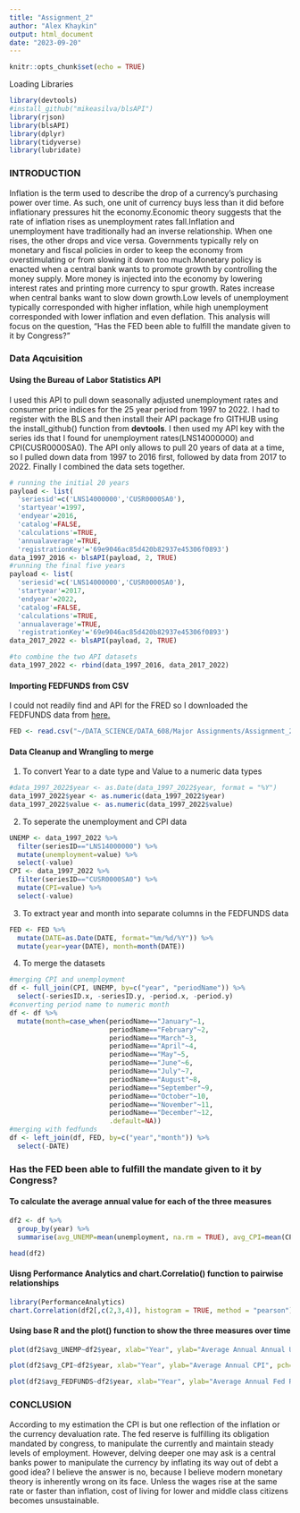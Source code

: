 ---
title: "Assignment_2"
author: "Alex Khaykin"
output: html_document
date: "2023-09-20"
---

```{r setup, include=FALSE}
knitr::opts_chunk$set(echo = TRUE)
```

Loading Libraries

```{r,warning=FALSE, error=FALSE, echo=FALSE}
library(devtools)
#install_github("mikeasilva/blsAPI")
library(rjson)
library(blsAPI)
library(dplyr)
library(tidyverse)
library(lubridate)
```

### INTRODUCTION 
Inflation is the term used to describe the drop of a currency's purchasing power over time. As such, one unit of currency buys less than it did before inflationary pressures hit the economy.Economic theory suggests that the rate of inflation rises as unemployment rates fall.Inflation and unemployment have traditionally had an inverse relationship. When one rises, the other drops and vice versa. Governments typically rely on monetary and fiscal policies in order to keep the economy from overstimulating or from slowing it down too much.Monetary policy is enacted when a central bank wants to promote growth by controlling the money supply. More money is injected into the economy by lowering interest rates and printing more currency to spur growth. Rates increase when central banks want to slow down growth.Low levels of unemployment typically corresponded with higher inflation, while high unemployment corresponded with lower inflation and even deflation. This analysis will focus on the question, "Has the FED been able to fulfill the mandate given to it by Congress?"

### Data Aqcuisition

#### Using the Bureau of Labor Statistics API 
I used this API to pull down seasonally adjusted unemployment rates and consumer price indices for the 25 year period from 1997 to 2022. I had to register with the BLS and then install their API package fro GITHUB using the install_github() function from __devtools__. I then used my API key with the series ids that I found for unemployment rates(LNS14000000) and CPI(CUSR0000SA0). The API only allows to pull 20 years of data at a time, so I pulled down data from 1997 to 2016 first, followed by data from 2017 to 2022. Finally I combined the data sets together.

```{r,warning=FALSE, error=FALSE, echo=FALSE}
# running the initial 20 years
payload <- list(
  'seriesid'=c('LNS14000000','CUSR0000SA0'),
  'startyear'=1997,
  'endyear'=2016,
  'catalog'=FALSE,
  'calculations'=TRUE,
  'annualaverage'=TRUE,
  'registrationKey'='69e9046ac85d420b82937e45306f0893')
data_1997_2016 <- blsAPI(payload, 2, TRUE)
#running the final five years
payload <- list(
  'seriesid'=c('LNS14000000','CUSR0000SA0'),
  'startyear'=2017,
  'endyear'=2022,
  'catalog'=FALSE,
  'calculations'=TRUE,
  'annualaverage'=TRUE,
  'registrationKey'='69e9046ac85d420b82937e45306f0893')
data_2017_2022 <- blsAPI(payload, 2, TRUE)

#to combine the two API datasets
data_1997_2022 <- rbind(data_1997_2016, data_2017_2022)
```

#### Importing FEDFUNDS from CSV
I could not readily find and API for the FRED so I downloaded the FEDFUNDS data from [here.](https://fred.stlouisfed.org/series/FEDFUNDS)

```{r}
FED <- read.csv("~/DATA_SCIENCE/DATA_608/Major Assignments/Assignment_2/DATA/FEDFUNDS.csv")
```

#### Data Cleanup and Wrangling to merge
1. To convert Year to a date type and Value to a numeric data types
```{r}
#data_1997_2022$year <- as.Date(data_1997_2022$year, format = "%Y")
data_1997_2022$year <- as.numeric(data_1997_2022$year)
data_1997_2022$value <- as.numeric(data_1997_2022$value)
```

2. To seperate the unemployment and CPI data
```{r}
UNEMP <- data_1997_2022 %>% 
  filter(seriesID=="LNS14000000") %>% 
  mutate(unemployment=value) %>% 
  select(-value) 
CPI <- data_1997_2022 %>% 
  filter(seriesID=="CUSR0000SA0") %>% 
  mutate(CPI=value) %>% 
  select(-value)
```

3. To extract year and month into separate columns in the FEDFUNDS data
```{r}
FED <- FED %>% 
  mutate(DATE=as.Date(DATE, format="%m/%d/%Y")) %>% 
  mutate(year=year(DATE), month=month(DATE))
```

4. To merge the datasets
```{r}
#merging CPI and unemployment
df <- full_join(CPI, UNEMP, by=c("year", "periodName")) %>% 
  select(-seriesID.x, -seriesID.y, -period.x, -period.y)
#converting period name to numeric month
df <- df %>% 
  mutate(month=case_when(periodName=="January"~1,
                         periodName=="February"~2,
                         periodName=="March"~3,
                         periodName=="April"~4,
                         periodName=="May"~5,
                         periodName=="June"~6,
                         periodName=="July"~7,
                         periodName=="August"~8,
                         periodName=="September"~9,
                         periodName=="October"~10,
                         periodName=="November"~11,
                         periodName=="December"~12,
                         .default=NA))
#merging with fedfunds
df <- left_join(df, FED, by=c("year","month")) %>% 
  select(-DATE)
```

### Has the FED been able to fulfill the mandate given to it by Congress?

#### To calculate the average annual value for each of the three measures

```{r}
df2 <- df %>% 
  group_by(year) %>% 
  summarise(avg_UNEMP=mean(unemployment, na.rm = TRUE), avg_CPI=mean(CPI, na.rm = TRUE), avg_FEDFUNDS=mean(FEDFUNDS, na.rm = TRUE))

head(df2)
```

#### Uisng Performance Analytics and chart.Correlatio() function to pairwise relationships

```{r}
library(PerformanceAnalytics)
chart.Correlation(df2[,c(2,3,4)], histogram = TRUE, method = "pearson")
```

#### Using base R and the plot() function to show the three measures over time

```{r}
plot(df2$avg_UNEMP~df2$year, xlab="Year", ylab="Average Annual Annual Unemployment Rate", pch=19, col="red", type="b", main="Average Annual Unemployment Rate, 1997-2022")
```

```{r}
plot(df2$avg_CPI~df2$year, xlab="Year", ylab="Average Annual CPI", pch=19, col="green", type="b", main="Average Annual CPI, 1997-2022")
```

```{r}
plot(df2$avg_FEDFUNDS~df2$year, xlab="Year", ylab="Average Annual Fed Rate", pch=19, col="purple", type="b", main="Average Annual Federal Reserve Rate, 1997-2022")
```
### CONCLUSION
According to my estimation the CPI is but one reflection of the inflation or the currency devaluation rate. The fed reserve is fulfilling its obligation mandated by congress, to manipulate the currently and maintain steady levels of employment. However, delving deeper one may ask is a central banks power to manipulate the currency by inflating its way out of debt a good idea? I believe the answer is no, because I believe modern monetary theory is inherently wrong on its face. Unless the wages rise at the same rate or faster than inflation, cost of living for lower and middle class citizens becomes unsustainable. 
